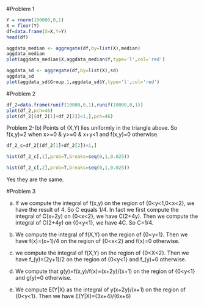 #Problem 1
```{r Problem 1-(a)}
Y = rnorm(100000,0,1)
X = floor(Y)
df=data.frame(X=X,Y=Y)
head(df)
```

```{r Problem 1-(b)}
aggdata_median <- aggregate(df,by=list(X),median)
aggdata_median
plot(aggdata_median$X,aggdata_median$Y,type='l',col='red')
```

```{r Problem 1-(c)}
aggdata_sd <- aggregate(df,by=list(X),sd)
aggdata_sd
plot(aggdata_sd$Group.1,aggdata_sd$Y,type='l',col='red')
```

#Problem 2
```{r Problem 2-(a)}
df_2=data.frame(runif(10000,0,1),runif(10000,0,1))
plot(df_2,pch=46)
plot(df_2[(df_2[1]+df_2[2])<1,],pch=46)
```

Problem 2-(b)
Points of (X,Y) lies uniformly in the triangle above. So f(x,y)=2 when x>=0 & y>=0 & x+y<1 and f(x,y)=0 otherwise. 

```{r Problem 2-(c)}
df_2_c=df_2[(df_2[1]+df_2[2])<1,]

hist(df_2_c[,1],prob=T,breaks=seq(0,1,0.025))
```

```{r Problem 2-(d)}
hist(df_2_c[,2],prob=T,breaks=seq(0,1,0.025))
```
Yes they are the same.

#Problem 3

(a)
If we compute the integral of f(x,y) on the region of {0<y<1,0<x<2}, we have the result of 4. So C equals 1/4. In fact we first compute the integral of C(x+2y) on {0<x<2}, we have C(2+4y). Then we compute the integral of C(2+4y) on {0<y<1}, we have 4C. So C=1/4.

(b)
We compute the integral of f(X,Y) on the region of {0<y<1}. Then we have f(x)=(x+1)/4 on the region of {0<x<2} and f(x)=0 otherwise.

(c)
we compute the integral of f(X,Y) on the region of {0<X<2}. Then we have f_(y)=(2y+1)/2 on the region of {0<y<1} and f_(y)=0 otherwise.

(d)
We compute that g(y)=f(x,y)/f(x)=(x+2y)/(x+1) on the region of {0<y<1} and g(y)=0 otherwise.

(e)
We compute E(Y|X) as the integral of y(x+2y)/(x+1) on the region of {0<y<1}. Then we have E(Y|X)=(3x+4)/(6x+6)
